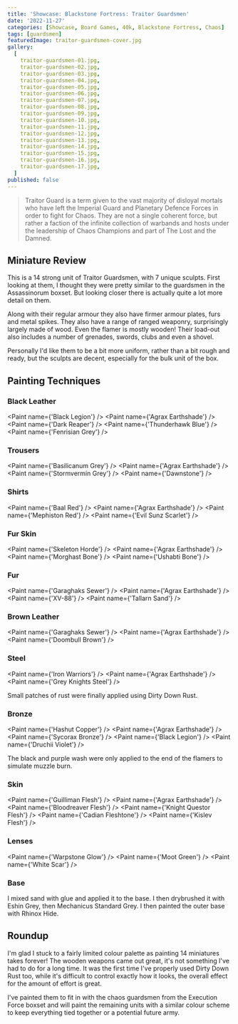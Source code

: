 ```yaml
---
title: 'Showcase: Blackstone Fortress: Traitor Guardsmen'
date: '2022-11-27'
categories: [Showcase, Board Games, 40k, Blackstone Fortress, Chaos]
tags: [guardsmen]
featuredImage: traitor-guardsmen-cover.jpg
gallery:
  [
    traitor-guardsmen-01.jpg,
    traitor-guardsmen-02.jpg,
    traitor-guardsmen-03.jpg,
    traitor-guardsmen-04.jpg,
    traitor-guardsmen-05.jpg,
    traitor-guardsmen-06.jpg,
    traitor-guardsmen-07.jpg,
    traitor-guardsmen-08.jpg,
    traitor-guardsmen-09.jpg,
    traitor-guardsmen-10.jpg,
    traitor-guardsmen-11.jpg,
    traitor-guardsmen-12.jpg,
    traitor-guardsmen-13.jpg,
    traitor-guardsmen-14.jpg,
    traitor-guardsmen-15.jpg,
    traitor-guardsmen-16.jpg,
    traitor-guardsmen-17.jpg,
  ]
published: false
---
```


> Traitor Guard is a term given to the vast majority of disloyal mortals who have left the Imperial Guard and
> Planetary Defence Forces in order to fight for Chaos. They are not a single coherent force, but rather a faction of
> the infinite collection of warbands and hosts under the leadership of Chaos Champions and part of
> The Lost and the Damned.

## Miniature Review

This is a 14 strong unit of Traitor Guardsmen, with 7 unique sculpts. First looking at them, I thought they were pretty
similar to the guardsmen in the Assassinorum boxset. But looking closer there is actually quite a lot more detail on
them.

Along with their regular armour they also have firmer armour plates, furs and metal spikes. They also have a range of
ranged weaponry, surprisingly largely made of wood. Even the flamer is mostly wooden! Their load-out also includes a
number of grenades, swords, clubs and even a shovel.

Personally I'd like them to be a bit more uniform, rather than a bit rough and ready, but the sculpts are decent,
especially for the bulk unit of the box.

## Painting Techniques

### Black Leather
<Paint name={'Black Legion'} />
<Paint name={'Agrax Earthshade'} />
<Paint name={'Dark Reaper'} />
<Paint name={'Thunderhawk Blue'} />
<Paint name={'Fenrisian Grey'} />

### Trousers
<Paint name={'Basilicanum Grey'} />
<Paint name={'Agrax Earthshade'} />
<Paint name={'Stormvermin Grey'} />
<Paint name={'Dawnstone'} />

### Shirts
<Paint name={'Baal Red'} />
<Paint name={'Agrax Earthshade'} />
<Paint name={'Mephiston Red'} />
<Paint name={'Evil Sunz Scarlet'} />

### Fur Skin
<Paint name={'Skeleton Horde'} />
<Paint name={'Agrax Earthshade'} />
<Paint name={'Morghast Bone'} />
<Paint name={'Ushabti Bone'} />

### Fur
<Paint name={'Garaghaks Sewer'} />
<Paint name={'Agrax Earthshade'} />
<Paint name={'XV-88'} />
<Paint name={'Tallarn Sand'} />

### Brown Leather
<Paint name={'Garaghaks Sewer'} />
<Paint name={'Agrax Earthshade'} />
<Paint name={'Doombull Brown'} />

### Steel
<Paint name={'Iron Warriors'} />
<Paint name={'Agrax Earthshade'} />
<Paint name={'Grey Knights Steel'} />

Small patches of rust were finally applied using Dirty Down Rust.

### Bronze
<Paint name={'Hashut Copper'} />
<Paint name={'Agrax Earthshade'} />
<Paint name={'Sycorax Bronze'} />
<Paint name={'Black Legion'} />
<Paint name={'Druchii Violet'} />

The black and purple wash were only applied to the end of the flamers to simulate muzzle burn.

### Skin
<Paint name={'Guilliman Flesh'} />
<Paint name={'Agrax Earthshade'} />
<Paint name={'Bloodreaver Flesh'} />
<Paint name={'Knight Questor Flesh'} />
<Paint name={'Cadian Fleshtone'} />
<Paint name={'Kislev Flesh'} />

### Lenses
<Paint name={'Warpstone Glow'} />
<Paint name={'Moot Green'} />
<Paint name={'White Scar'} />

### Base

I mixed sand with glue and applied it to the base. I then drybrushed it with Eshin Grey, then Mechanicus Standard Grey.
I then painted the outer base with Rhinox Hide.

## Roundup

I'm glad I stuck to a fairly limited colour palette as painting 14 miniatures takes forever! The wooden weapons came out
great, it's not something I've had to do for a long time. It was the first time I've properly used Dirty Down Rust too,
while it's difficult to control exactly how it looks, the overall effect for the amount of effort is great.

I've painted them to fit in with the chaos guardsmen from the Execution Force boxset and will paint the remaining units
with a similar colour scheme to keep everything tied together or a potential future army.